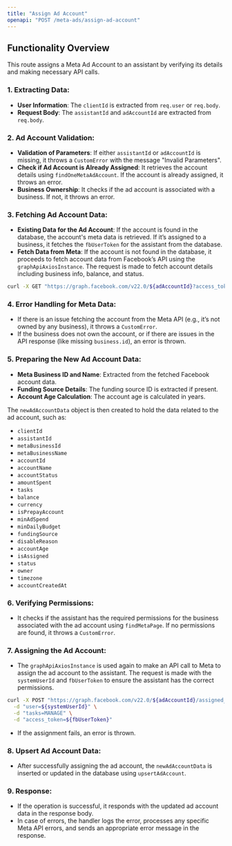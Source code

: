 ```yaml
---
title: "Assign Ad Account"
openapi: "POST /meta-ads/assign-ad-account"
---
```


## Functionality Overview

This route assigns a Meta Ad Account to an assistant by verifying its details and making necessary API calls.

### 1. Extracting Data:

- **User Information**: The `clientId` is extracted from `req.user` or `req.body`.
- **Request Body**: The `assistantId` and `adAccountId` are extracted from `req.body`.

### 2. Ad Account Validation:

- **Validation of Parameters**: If either `assistantId` or `adAccountId` is missing, it throws a `CustomError` with the message "Invalid Parameters".
- **Check if Ad Account is Already Assigned**: It retrieves the account details using `findOneMetaAdAccount`. If the account is already assigned, it throws an error.
- **Business Ownership**: It checks if the ad account is associated with a business. If not, it throws an error.

### 3. Fetching Ad Account Data:

- **Existing Data for the Ad Account**: If the account is found in the database, the account's meta data is retrieved. If it’s assigned to a business, it fetches the `fbUserToken` for the assistant from the database.
- **Fetch Data from Meta**: If the account is not found in the database, it proceeds to fetch account data from Facebook’s API using the `graphApiAxiosInstance`. The request is made to fetch account details including business info, balance, and status.

```sh
curl -X GET "https://graph.facebook.com/v22.0/${adAccountId}?access_token=${fbUserToken}&fields=id,name,business,user_tasks,account_status,amount_spent,balance,created_time,currency,is_prepay_account,min_campaign_group_spend_cap,min_daily_budget,timezone_name,age,disable_reason,funding_source,owner"
```

### 4. Error Handling for Meta Data:

- If there is an issue fetching the account from the Meta API (e.g., it’s not owned by any business), it throws a `CustomError`.
- If the business does not own the account, or if there are issues in the API response (like missing `business.id`), an error is thrown.

### 5. Preparing the New Ad Account Data:

- **Meta Business ID and Name**: Extracted from the fetched Facebook account data.
- **Funding Source Details**: The funding source ID is extracted if present.
- **Account Age Calculation**: The account age is calculated in years.

The `newAdAccountData` object is then created to hold the data related to the ad account, such as:

- `clientId`
- `assistantId`
- `metaBusinessId`
- `metaBusinessName`
- `accountId`
- `accountName`
- `accountStatus`
- `amountSpent`
- `tasks`
- `balance`
- `currency`
- `isPrepayAccount`
- `minAdSpend`
- `minDailyBudget`
- `fundingSource`
- `disableReason`
- `accountAge`
- `isAssigned`
- `status`
- `owner`
- `timezone`
- `accountCreatedAt`

### 6. Verifying Permissions:

- It checks if the assistant has the required permissions for the business associated with the ad account using `findMetaPage`. If no permissions are found, it throws a `CustomError`.

### 7. Assigning the Ad Account:

- The `graphApiAxiosInstance` is used again to make an API call to Meta to assign the ad account to the assistant. The request is made with the `systemUserId` and `fbUserToken` to ensure the assistant has the correct permissions.

```sh
curl -X POST "https://graph.facebook.com/v22.0/${adAccountId}/assigned_users" \
  -d "user=${systemUserId}" \
  -d "tasks=MANAGE" \
  -d "access_token=${fbUserToken}"
```

- If the assignment fails, an error is thrown.

### 8. Upsert Ad Account Data:

- After successfully assigning the ad account, the `newAdAccountData` is inserted or updated in the database using `upsertAdAccount`.

### 9. Response:

- If the operation is successful, it responds with the updated ad account data in the response body.
- In case of errors, the handler logs the error, processes any specific Meta API errors, and sends an appropriate error message in the response.
